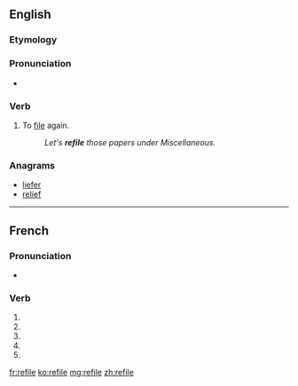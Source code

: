 {{also|refilé}}
==English==

===Etymology===
{{prefix|re|file|lang=en}}

===Pronunciation===
* {{rhymes|aɪl|lang=en}}

===Verb===
{{en-verb|refil}}

# {{lb|en|transitive}} To [[file]] again.
#: ''Let's '''refile''' those papers under Miscellaneous.''

===Anagrams===
* [[liefer#English|liefer]]
* [[relief#English|relief]]

----

==French==

===Pronunciation===
* {{homophones|lang=fr|refilent|refiles}}

===Verb===
{{fr-verb-form}}

# {{inflection of|refiler||1|s|pres|indc|lang=fr}}
# {{inflection of|refiler||3|s|pres|indc|lang=fr}}
# {{inflection of|refiler||1|s|pres|subj|lang=fr}}
# {{inflection of|refiler||3|s|pres|subj|lang=fr}}
# {{inflection of|refiler||2|s|impr|lang=fr}}

[[fr:refile]]
[[ko:refile]]
[[mg:refile]]
[[zh:refile]]